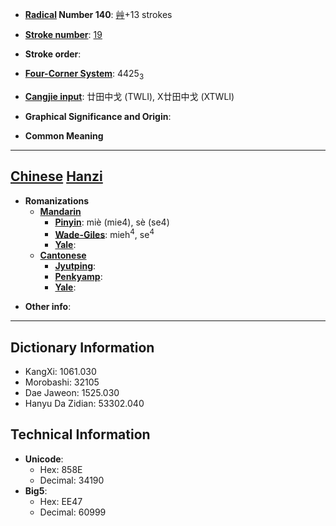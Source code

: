 * '''[[Wiktionary:Chinese radical index| Radical]] Number 140''': [[Wiktionary:Chinese radical index 艸|艸]]+13 strokes

* '''[[Wiktionary:Chinese total strokes index|Stroke number]]''': [[Wiktionary:Chinese total strokes index 19|19]]

* '''Stroke order''': 

* '''[[Wiktionary:Chinese four corner index|Four-Corner System]]''': 4425<sub>3</sub>

* '''[[Wiktionary:Chinese Cangjie index|Cangjie input]]''': 廿田中戈 (TWLI), X廿田中戈 (XTWLI)

* '''Graphical Significance and Origin''': 

* '''Common Meaning'''

----

== [[Chinese]] [[Hanzi]] ==

* '''Romanizations'''
** '''[[Mandarin]]'''
*** '''[[Pinyin]]''': miè (mie4), sè (se4)
*** '''[[Wade-Giles]]''': mieh<sup>4</sup>, se<sup>4</sup>
*** '''[[Yale]]''': 
** '''[[Cantonese]]'''
*** '''[[Jyutping]]''':
*** '''[[Penkyamp]]''': 
*** '''[[Yale]]''': 

* '''Other info''': 

----

== Dictionary Information ==

* KangXi: 1061.030
* Morobashi: 32105
* Dae Jaweon: 1525.030
* Hanyu Da Zidian: 53302.040

== Technical Information ==

* '''Unicode''':
** Hex: 858E
** Decimal: 34190
* '''Big5''':
** Hex: EE47
** Decimal: 60999